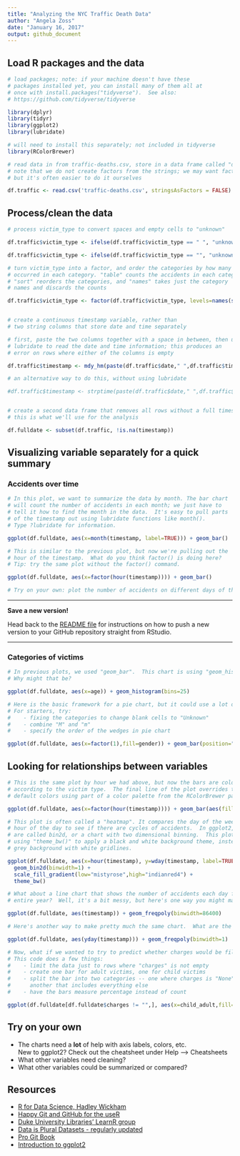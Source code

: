 ```yaml
---
title: "Analyzing the NYC Traffic Death Data"
author: "Angela Zoss"
date: "January 16, 2017"
output: github_document
---
```


## Load R packages and the data

```r

# load packages; note: if your machine doesn't have these 
# packages installed yet, you can install many of them all at
# once with install.packages("tidyverse").  See also:
# https://github.com/tidyverse/tidyverse

library(dplyr)
library(tidyr)
library(ggplot2)
library(lubridate)

# will need to install this separately; not included in tidyverse
library(RColorBrewer)

# read data in from traffic-deaths.csv, store in a data frame called "df.traffic"
# note that we do not create factors from the strings; we may want factors later,
# but it's often easier to do it ourselves

df.traffic <- read.csv('traffic-deaths.csv', stringsAsFactors = FALSE)
```

## Process/clean the data

```r
# process victim_type to convert spaces and empty cells to "unknown"

df.traffic$victim_type <- ifelse(df.traffic$victim_type == " ", "unknown", df.traffic$victim_type)

df.traffic$victim_type <- ifelse(df.traffic$victim_type == "", "unknown", df.traffic$victim_type)

# turn victim_type into a factor, and order the categories by how many accidents
# occurred in each category. "table" counts the accidents in each category,
# "sort" reorders the categories, and "names" takes just the category
# names and discards the counts

df.traffic$victim_type <- factor(df.traffic$victim_type, levels=names(sort(table(df.traffic$victim_type))))


# create a continuous timestamp variable, rather than 
# two string columns that store date and time separately

# first, paste the two columns together with a space in between, then use 
# lubridate to read the date and time information; this produces an
# error on rows where either of the columns is empty

df.traffic$timestamp <- mdy_hm(paste(df.traffic$date," ",df.traffic$time), tz="America/New_York")

# an alternative way to do this, without using lubridate

#df.traffic$timestamp <- strptime(paste(df.traffic$date," ",df.traffic$time), "%m/%d/%Y %I:%M %p", tz="America/New_York")


# create a second data frame that removes all rows without a full timestamp;
# this is what we'll use for the analysis

df.fulldate <- subset(df.traffic, !is.na(timestamp))
```

## Visualizing variable separately for a quick summary

### Accidents over time

```r

# In this plot, we want to summarize the data by month. The bar chart
# will count the number of accidents in each month; we just have to
# tell it how to find the month in the data.  It's easy to pull parts 
# of the timestamp out using lubridate functions like month(). 
# Type ?lubridate for information.

ggplot(df.fulldate, aes(x=month(timestamp, label=TRUE))) + geom_bar()

```

```r

# This is similar to the previous plot, but now we're pulling out the
# hour of the timestamp.  What do you think factor() is doing here?
# Tip: try the same plot without the factor() command.

ggplot(df.fulldate, aes(x=factor(hour(timestamp)))) + geom_bar()

```

```r

# Try on your own: plot the number of accidents on different days of the week.

```

***

**Save a new version!**

Head back to the [README file](https://github.com/dukevis/mean-streets) for instructions on how to push a new version to your GitHub repository straight from RStudio.

***

### Categories of victims

```r

# In previous plots, we used "geom_bar".  This chart is using "geom_histogram".
# Why might that be?

ggplot(df.fulldate, aes(x=age)) + geom_histogram(bins=25)

```

```r

# Here is the basic framework for a pie chart, but it could use a lot of help!  
# For starters, try:
#    - fixing the categories to change blank cells to "Unknown"
#    - combine "M" and "m"
#    - specify the order of the wedges in pie chart

ggplot(df.fulldate, aes(x=factor(1),fill=gender)) + geom_bar(position="stack") + coord_polar(theta="y") 

```

## Looking for relationships between variables

```r

# This is the same plot by hour we had above, but now the bars are colored
# according to the victim type.  The final line of the plot overrides the 
# default colors using part of a color palette from the RColorBrewer package.

ggplot(df.fulldate, aes(x=factor(hour(timestamp)))) + geom_bar(aes(fill=victim_type)) + scale_fill_manual(values=rev(brewer.pal(5,"Set2")))
```

```r

# This plot is often called a "heatmap". It compares the day of the week to the 
# hour of the day to see if there are cycles of accidents.  In ggplot2, heatmaps
# are called bin2d, or a chart with two dimensional binning.  This plot also
# using "theme_bw()" to apply a black and white background theme, instead of the
# grey background with white gridlines.

ggplot(df.fulldate, aes(x=hour(timestamp), y=wday(timestamp, label=TRUE))) + 
  geom_bin2d(binwidth=1) + 
  scale_fill_gradient(low="mistyrose",high="indianred4") + 
  theme_bw()

```

```r

# What about a line chart that shows the number of accidents each day for the 
# entire year?  Well, it's a bit messy, but here's one way you might make that.

ggplot(df.fulldate, aes(timestamp)) + geom_freqpoly(binwidth=86400)
```

```r

# Here's another way to make pretty much the same chart.  What are the differences?

ggplot(df.fulldate, aes(yday(timestamp))) + geom_freqpoly(binwidth=1)

```

```r

# Now, what if we wanted to try to predict whether charges would be filed?
# This code does a few things:
#    - limit the data just to rows where "charges" is not empty
#    - create one bar for adult victims, one for child victims
#    - split the bar into two categories -- one where charges is "None", and 
#      another that includes everything else
#    - have the bars measure percentage instead of count

ggplot(df.fulldate[df.fulldate$charges != "",], aes(x=child_adult,fill=charges!="None")) + geom_bar(position="fill")

```

## Try on your own

* The charts need a **lot** of help with axis labels, colors, etc.  
    New to ggplot2? Check out the cheatsheet under Help --> Cheatsheets
* What other variables need cleaning?
* What other variables could be summarized or compared?

## Resources

* [R for Data Science, Hadley Wickham](http://r4ds.had.co.nz/)
* [Happy Git and GitHub for the useR](http://happygitwithr.com/)
* [Duke University Libraries' LearnR group](https://github.com/dukevis/learnr/wiki)
* [Data is Plural Datasets - regularly updated](https://docs.google.com/spreadsheets/d/1wZhPLMCHKJvwOkP4juclhjFgqIY8fQFMemwKL2c64vk/edit#gid=0)
* [Pro Git Book](https://git-scm.com/book/en/v2)
* [Introduction to ggplot2](http://rpubs.com/amz25/TVG-ggplot2)
